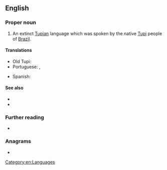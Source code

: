 ==English==

===Proper noun===
{{en-proper noun|head=[[old|Old]] [[Tupi]]}}

# An extinct [[Tupian]] language which was spoken by the native [[Tupi]] people of [[Brazil]].
#: {{syn|en|Classical Tupi|Lingoa Geral}}

====Translations====
{{trans-top|extinct language of Brazil}}
* Old Tupi: {{t|tpw|abanhe'enga}}
* Portuguese: {{t+|pt|tupi antigo|m}}, {{t+|pt|tupi|m}}
{{trans-mid}}
* Spanish: {{t|es|tupí antiguo|m}}
{{trans-bottom}}

====See also====
* {{langcat|tpw}}
* {{pedialite|Old Tupi language}}

===Further reading===
* {{ISO 639|3code=tpw}}

===Anagrams===
* {{anagrams|en|a=diloptu|plutoid}}

[[Category:en:Languages]]